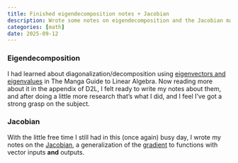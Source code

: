 ```yaml
---
title: Finished eigendecomposition notes + Jacobian
description: Wrote some notes on eigendecomposition and the Jacobian matrix
categories: [math]
date: 2025-09-12
---
```


### Eigendecomposition

I had learned about diagonalization/decomposition using [eigenvectors and eigenvalues](/notes/linear-algebra.qmd#sec-eigenv) in The Manga Guide to Linear Algebra. Now reading more about it in the appendix of D2L, I felt ready to write my notes about them, and after doing a little more research that's what I did, and I feel I've got a strong grasp on the subject.

### Jacobian

With the little free time I still had in this (once again) busy day, I wrote my notes on the [Jacobian](/notes/calculus.qmd#sec-jacobian), a generalization of the [gradient](/notes/calculus.qmd#sec-gradient) to functions with vector inputs **and** outputs.
